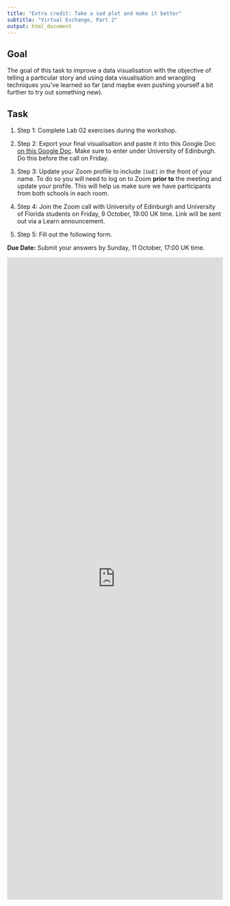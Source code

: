 ```yaml
---
title: "Extra credit: Take a sad plot and make it better"
subtitle: "Virtual Exchange, Part 2"
output: html_document
---
```


## Goal

The goal of this task to improve a data visualisation with the objective of telling a particular story and using data visualisation and wrangling techniques you've learned so far (and maybe even pushing yourself a bit further to try out something new). 

## Task

1. Step 1: Complete Lab 02 exercises during the workshop.

2. Step 2: Export your final visualisation and paste it into this Google Doc [on this Google Doc](https://docs.google.com/document/d/1o3z0VS2ODkymJuwcCMcv1OrDuI188yfu1NcExtRM-AA/edit?usp=sharing). Make sure to enter under University of Edinburgh. Do this before the call on Friday.

3. Step 3: Update your Zoom profile to include `[UoE]` in the front of your name. To do so you will need to log on to Zoom **prior to** the meeting and update your profile. This will help us make sure we have participants from both schools in each room.

4. Step 4: Join the Zoom call with University of Edinburgh and University of Florida students on Friday, 9 October, 19:00 UK time. Link will be sent out via a Learn announcement.

5. Step 5: Fill out the following form.

**Due Date:** Submit your answers by Sunday, 11 October, 17:00 UK time.

<iframe width="900px" height= "1500px" src= "https://forms.office.com/Pages/ResponsePage.aspx?id=sAafLmkWiUWHiRCgaTTcYRiRHjHRDWhOuLE_6JyNA0dUMzc4Rk5RNFlGN0NXU0UxRDY0T01IRENWMy4u&embed=true" frameborder= "0" marginwidth= "0" marginheight= "0" style= "border: none; max-width:100%; max-height:100vh" allowfullscreen webkitallowfullscreen mozallowfullscreen msallowfullscreen> </iframe>
